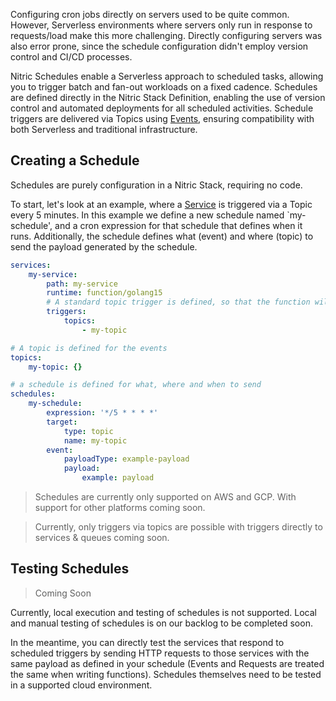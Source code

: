 Configuring cron jobs directly on servers used to be quite common. However, Serverless environments where servers only run in response to requests/load make this more challenging. Directly configuring servers was also error prone, since the schedule configuration didn't employ version control and CI/CD processes.

Nitric Schedules enable a Serverless approach to scheduled tasks, allowing you to trigger batch and fan-out workloads on a fixed cadence. Schedules are defined directly in the Nitric Stack Definition, enabling the use of version control and automated deployments for all scheduled activities. Schedule triggers are delivered via Topics using [Events](./events), ensuring compatibility with both Serverless and traditional infrastructure.

## Creating a Schedule

Schedules are purely configuration in a Nitric Stack, requiring no code.

To start, let's look at an example, where a [Service](./services) is triggered via a Topic every 5 minutes. In this example we define a new schedule named `my-schedule', and a cron expression for that schedule that defines when it runs. Additionally, the schedule defines what (event) and where (topic) to send the payload generated by the schedule.

```yaml
services:
	my-service:
		path: my-service
		runtime: function/golang15
		# A standard topic trigger is defined, so that the function will respond to events
		triggers:
			topics:
				- my-topic

# A topic is defined for the events
topics:
	my-topic: {}

# a schedule is defined for what, where and when to send
schedules:
	my-schedule:
		expression: '*/5 * * * *'
		target:
			type: topic
			name: my-topic
		event:
			payloadType: example-payload
			payload:
				example: payload
```

> Schedules are currently only supported on AWS and GCP. With support for other platforms coming soon.

> Currently, only triggers via topics are possible with triggers directly to services & queues coming soon.

## Testing Schedules

> Coming Soon

Currently, local execution and testing of schedules is not supported. Local and manual testing of schedules is on our backlog to be completed soon.

In the meantime, you can directly test the services that respond to scheduled triggers by sending HTTP requests to those services with the same payload as defined in your schedule (Events and Requests are treated the same when writing functions). Schedules themselves need to be tested in a supported cloud environment.
